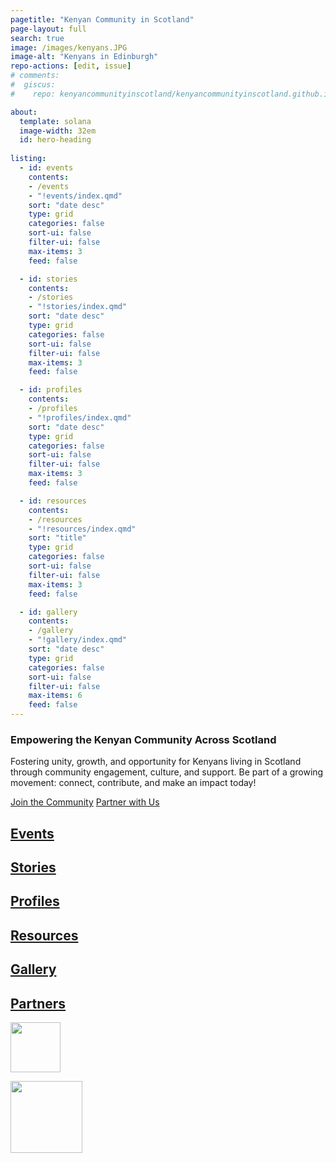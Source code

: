 ```yaml
---
pagetitle: "Kenyan Community in Scotland"
page-layout: full
search: true
image: /images/kenyans.JPG
image-alt: "Kenyans in Edinburgh"
repo-actions: [edit, issue]
# comments:
#  giscus:
#    repo: kenyancommunityinscotland/kenyancommunityinscotland.github.io

about:
  template: solana
  image-width: 32em
  id: hero-heading
  
listing:
  - id: events
    contents: 
    - /events
    - "!events/index.qmd"
    sort: "date desc"
    type: grid
    categories: false
    sort-ui: false
    filter-ui: false
    max-items: 3
    feed: false

  - id: stories
    contents: 
    - /stories
    - "!stories/index.qmd"
    sort: "date desc"
    type: grid
    categories: false
    sort-ui: false
    filter-ui: false
    max-items: 3
    feed: false

  - id: profiles
    contents: 
    - /profiles
    - "!profiles/index.qmd"
    sort: "date desc"
    type: grid
    categories: false
    sort-ui: false
    filter-ui: false
    max-items: 3
    feed: false

  - id: resources
    contents: 
    - /resources
    - "!resources/index.qmd"
    sort: "title"
    type: grid
    categories: false
    sort-ui: false
    filter-ui: false
    max-items: 3
    feed: false

  - id: gallery
    contents: 
    - /gallery
    - "!gallery/index.qmd"
    sort: "date desc"
    type: grid
    categories: false
    sort-ui: false
    filter-ui: false
    max-items: 6
    feed: false
---
```


::: {#hero-heading}
### Empowering the Kenyan Community Across Scotland

Fostering unity, growth, and opportunity for Kenyans living in Scotland through community engagement, culture, and support. Be part of a growing movement: connect, contribute, and make an impact today!

::: hero-buttons
[Join the Community](join.qmd){.btn .btn-lg .btn-primary role="button"} [Partner with Us](partner-with-us.qmd){.btn .btn-lg .btn-primary role="button"}
:::

:::

## [Events](events/index.qmd)

::: {#events}
:::

## [Stories](stories/index.qmd)

::: {#stories}
:::

## [Profiles](profiles/index.qmd)

::: {#profiles}
:::

## [Resources](resources/index.qmd)

::: {#resources}
:::

## [Gallery](gallery/index.qmd)

::: {#gallery}
:::

::: footer-text
::: {.footer-container .white-background}
::: footer-block
::: grid
::: {.g-col-12 .g-col-md-2}
## [Partners](partners.qmd){aria-label="Information about how to support Kenyan Community in Scotland"}
:::

::: {.g-col-12 .g-col-md-2}
[![](/images/high_commision.JPG){fig-alt="The Kenya High Commission UK" fig-align="left" width="80"}](https://www.kenyahighcom.org.uk/)
:::

::: {.g-col-12 .g-col-md-2}
[![](/images/edinburgh_di.jpg){fig-alt="City of Edinburgh Council – Diversity and Inclusion Office" fig-align="left" width="115"}](https://www.edinburgh.gov.uk/work-us/equal-opportunities)
:::
:::
:::
:::
:::
